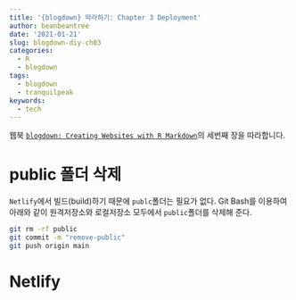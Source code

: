 ```yaml
---
title: '{blogdown} 따라하기: Chapter 3 Deployment'
author: beanbeantree
date: '2021-01-21'
slug: blogdown-diy-ch03
categories:
  - R
  - blogdown
tags:
  - blogdown
  - tranquilpeak
keywords:
  - tech
---
```


웹북 [`blogdown: Creating Websites with R Markdown`](https://bookdown.org/yihui/blogdown/)의 세번째 장을 따라합니다.  

<!--more-->

# public 폴더 삭제
`Netlify`에서 빌드(build)하기 때문에 `publc`폴더는 필요가 없다. 
Git Bash를 이용하여 아래와 같이 원격저장소와 로컬저장소 모두에서 `public`폴더를 삭제해 준다.

```bash
git rm -rf public
git commit -m "remove-public"
git push origin main
```

# Netlify


